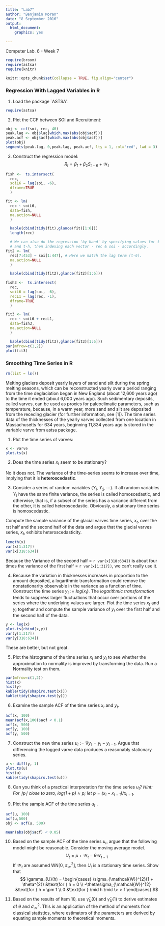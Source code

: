 ```yaml
---
title: "Lab7"
author: "Benjamin Moran"
date: "8 September 2016"
output: 
  html_document:
    graphics: yes
  
---
```

Computer Lab. 6 - Week 7

```r
require(broom)
require(astsa)
require(knitr)

knitr::opts_chunk$set(collapse = TRUE, fig.align="center")
```

### Regression With Lagged Variables in R

1.	Load the package `ASTSA'.

```r
require(astsa)
```

2.	Plot the CCF between SOI and Recruitment:

```r
obj <- ccf(soi, rec, 40)
peak.lag <- obj$lag[which.max(abs(obj$acf))]
peak.acf <- obj$acf[which.max(abs(obj$acf))]
plot(obj)
segments(peak.lag, 0,peak.lag, peak.acf, lty = 1, col="red", lwd = 3)
```

3.	Construct the regression model:
$$
  R_{t} =  \beta_{1} +  \beta_{2}S_{t-6} + \mathcal{W}_{t}
$$

```r
fish <-  ts.intersect(
  rec, 
  soiL6 = lag(soi, -6),
  dframe=TRUE
  )

fit <- lm(
  rec ~ soiL6,
  data=fish,
  na.action=NULL
  )

  kable(cbind(tidy(fit),glance(fit)[1:6]))
  length(rec)

  # We can also do the regression 'by hand' by specifying values for t
  # and t-h, then indexing each vector - rec & soi - accordingly.
fit2 <- lm(
  rec[7:453] ~ soi[1:447], # Here we match the lag term (t-6).
  na.action=NULL
  )

  kable(cbind(tidy(fit2),glance(fit2)[1:6]))
  
fish3 <-  ts.intersect(
  rec, 
  soiL6 = lag(soi, -6),
  recL1 = lag(rec, -1),
  dframe=TRUE
  ) 

fit3 <- lm(
  rec ~ soiL6 + recL1,
  data=fish3,
  na.action=NULL
  )  

  kable(cbind(tidy(fit3),glance(fit3)[1:6]))
par(mfrow=c(1,2))  
plot(fit3)
```

### Smoothing Time Series in R

```r
rm(list = ls())
```
Melting glaciers deposit yearly layers of sand and silt during the spring melting seasons, which can be reconstructed yearly over a period ranging from the time deglaciation began in New England (about 12,600 years ago) to the time it ended (about 6,000 years ago). Such sedimentary deposits, called varves, can be used as proxies for paleoclimatic parameters, such as temperature, because, in a warm year, more sand and silt are deposited from the receding glacier (for further information, see [1]). The time series data of the thicknesses of the yearly varves collected from one location in Massachusetts for 634 years, beginning 11,834 years ago is stored in the variable varve from astsa package.


1.	Plot the time series of varves: 

```r
x <- varve
plot.ts(x)
```

2.	Does the time series $x_{t}$ seem to be stationary?

No it does not. The variance of the time-series seems to increase over time, implying that it is **heteroscedastic**.

3.	Consider a series of random variables $(Y_{1},Y_{2},\cdots)$. If all random variables $Y_{t}$ have the same finite variance, the series is called homoscedastic, and otherwise, that is, if a subset of the series has a variance different from the other, it is called heteroscedastic. Obviously, a stationary time series is homoscedastic.

Compute the sample variance of the glacial varves time series, $x_{t}$, over the rst half and the second half of the data and argue that the glacial varves series, $x_{t}$, exhibits heteroscedasticity. 

```r
length(x)
var(x[1:317])
var(x[318:634])
```

Because the Variance of the second half = `r var(x[318:634])` is about four times the variance of the first half = `r var(x[1:317])`, we can't really use it.

4.	Because the variation in thicknesses increases in proportion to the amount deposited, a logarithmic transformation could remove the nonstationarity observable in the variance as a function of time. Construct the time series $y_{t} := log(x_{t})$. The *logarithmic transformation* tends to suppress larger fluctuations that occur over portions of the series where the underlying values are larger. Plot the time series $x_{t}$ and $y_{t}$ together and compute the sample variance of $y_{t}$ over the first half and the second half of the data.

```r
y <- log(x) 
plot.ts(cbind(x,y)) 
var(y[1:317]) 
var(y[318:634])
```

These are better, but not great.

5.	Plot the histograms of the time series $x_{t}$ and $y_{t}$ to see whether the approximation to normality is improved by transforming the data. Run a Normality test on them.

```r
par(mfrow=c(1,2))
hist(x)
hist(y)
kable(tidy(shapiro.test(x)))
kable(tidy(shapiro.test(y)))
```

6.	Examine the sample ACF of the time series $x_{t}$ and $y_{t}$. 

```r
acf(x, 100)
mean(acf(x,100)$acf < 0.1)
acf(x, 500) 
acf(y, 100) 
acf(y, 500)
```

7.	Construct the new time series $u_{t} := \nabla y_{t} = y_{t} - y_{t-1}$. Argue that differencing the logged varve data produces a reasonably stationary series.

```r
u <- diff(y, 1) 
plot.ts(u) 
hist(u) 
kable(tidy(shapiro.test(u)))
```

8.	Can you think of a practical interpretation for the time series $u_{t}$? 
*Hint: For $\mid p \mid$ close to zero, $\text{log}(1 + p) \approx p$; let $p = (x_{t} - x_{t-1})/x_{t-1}$.*

9.	Plot the sample ACF of the time series $u_{t}$ . 

```r
acf(u, 100)
acf(u,500)
obj <- acf(u, 500)

mean(abs(obj$acf) < 0.05)
```

10.	Based on the sample ACF of the time series $u_{t}$, argue that the following model might be reasonable. Consider the moving average model.
$$
  U_{t} =	\mu + \mathcal{W}_{t}	- \theta\mathcal{W}_{t-1}
$$
If $\mathcal{W}_{t}$ are assumed WN$[0,\sigma_{\mathcal{W}}^{2}]$, then $U_{t}$ is a stationary time series. Show that
$$
  \gamma_{U}(h) =
  \begin{cases}
    \sigma_{\mathcal{W}}^{2}(1 + \theta^{2})  &\text{for } h = 0 \\
    -\theta\sigma_{\mathcal{W}}^{2} &\text{for } h = \pm 1 \\
    0 &\text{for } \mid h \mid \> > 1
  \end{cases}
$$
    
11. Based on the results of Item 10, use $\widehat{\gamma}_{U}(0)$ and $\widehat{\gamma}_{U}(1)$ to derive estimates of $\theta$ and $\sigma_\mathcal{W}^{2}$. This is an application of the method of moments from classical statistics, where estimators of the parameters are derived by equating sample moments to theoretical moments.